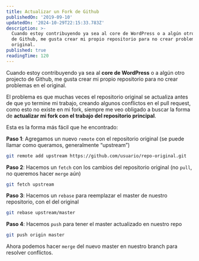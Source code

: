 ```yaml
---
title: Actualizar un Fork de Github
publishedOn: '2019-09-10'
updatedOn: '2024-10-29T22:15:33.783Z'
description: >-
  Cuando estoy contribuyendo ya sea al core de WordPress o a algún otro projecto
  de Github, me gusta crear mi propio repositorio para no crear problemas en el
  original.
published: true
readingTime: 120
---
```


Cuando estoy contribuyendo ya sea al **core de WordPress** o a algún otro projecto
de Github, me gusta crear mi propio repositorio para no crear problemas en el original.

El problema es que muchas veces el repositorio original se actualiza antes de que
yo termine mi trabajo, creando algunos conflictos en el pull request, como esto
no existe en mi fork, siempre me veo obligado a buscar la forma de **actualizar mi
fork con el trabajo del repositorio principal**.

Esta es la forma más fácil que he encontrado:

**Paso 1**: Agregamos un nuevo `remote` con el repositorio original
(se puede llamar como queramos, generalmente “upstream”)

```bash
git remote add upstream https://github.com/usuario/repo-original.git
```

**Paso 2**: Hacemos un `fetch` con los cambios del repositorio original
(no `pull`, no queremos hacer `merge` aún)

```bash
git fetch upstream
```

**Paso 3**: Hacemos un `rebase` para reemplazar el master de nuestro repositorio,
con el del original

```bash
git rebase upstream/master
```

**Paso 4**: Hacemos `push` para tener el master actualizado en nuestro repo

```bash
git push origin master
```

Ahora podemos hacer `merge` del nuevo master en nuestro branch para resolver conflictos.
